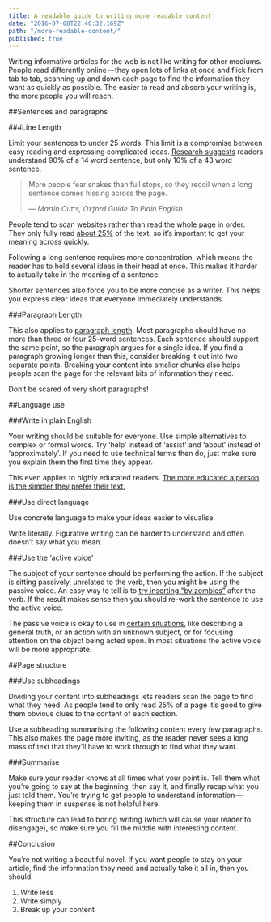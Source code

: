 ```yaml
---
title: A readable guide to writing more readable content
date: "2016-07-08T22:40:32.169Z"
path: "/more-readable-content/"
published: true
---
```


Writing informative articles for the web is not like writing for other mediums. People read differently online — they open lots of links at once and flick from tab to tab, scanning up and down each page to find the information they want as quickly as possible. The easier to read and absorb your writing is, the more people you will reach.

##Sentences and paragraphs

###Line Length

Limit your sentences to under 25 words. This limit is a compromise between easy reading and expressing complicated ideas. [Research suggests] readers understand 90% of a 14 word sentence, but only 10% of a 43 word sentence.

> More people fear snakes than full stops, so they recoil when a long sentence comes hissing across the page.
>
> — <cite>Martin Cutts, Oxford Guide To Plain English</cite>

People tend to scan websites rather than read the whole page in order. They only fully read [about 25%] of the text, so it’s important to get your meaning across quickly.

Following a long sentence requires more concentration, which means the reader has to hold several ideas in their head at once. This makes it harder to actually take in the meaning of a sentence.

Shorter sentences also force you to be more concise as a writer. This helps you express clear ideas that everyone immediately understands.

###Paragraph Length

This also applies to [paragraph length]. Most paragraphs should have no more than three or four 25-word sentences. Each sentence should support the same point, so the paragraph argues for a single idea. If you find a paragraph growing longer than this, consider breaking it out into two separate points.
Breaking your content into smaller chunks also helps people scan the page for the relevant bits of information they need.

Don’t be scared of very short paragraphs!

##Language use

###Write in plain English

Your writing should be suitable for everyone. Use simple alternatives to complex or formal words. Try ‘help’ instead of ‘assist’ and ‘about’ instead of ‘approximately’. If you need to use technical terms then do, just make sure you explain them the first time they appear.

This even applies to highly educated readers. [The more educated a person is the simpler they prefer their text.]

###Use direct language

Use concrete language to make your ideas easier to visualise.

Write literally. Figurative writing can be harder to understand and often doesn’t say what you mean.

###Use the ‘active voice’

The subject of your sentence should be performing the action. If the subject is sitting passively, unrelated to the verb, then you might be using the passive voice. An easy way to tell is to [try inserting “by zombies”] after the verb. If the result makes sense then you should re-work the sentence to use the active voice.

The passive voice is okay to use in [certain situations], like describing a general truth, or an action with an unknown subject, or for focusing attention on the object being acted upon. In most situations the active voice will be more appropriate.

##Page structure

###Use subheadings

Dividing your content into subheadings lets readers scan the page to find what they need. As people tend to only read 25% of a page it’s good to give them obvious clues to the content of each section.

Use a subheading summarising the following content every few paragraphs. This also makes the page more inviting, as the reader never sees a long mass of text that they’ll have to work through to find what they want.

###Summarise

Make sure your reader knows at all times what your point is. Tell them what you’re going to say at the beginning, then say it, and finally recap what you just told them. You’re trying to get people to understand information — keeping them in suspense is not helpful here.

This structure can lead to boring writing (which will cause your reader to disengage), so make sure you fill the middle with interesting content.

##Conclusion

You’re not writing a beautiful novel. If you want people to stay on your article, find the information they need and actually take it all in, then you should:

1. Write less
2. Write simply
3. Break up your content

[research suggests]: http://webcache.googleusercontent.com/search?q=cache:dGEifPIq0gIJ:prsay.prsa.org/2009/01/14/how-to-make-your-copy-more-readable-make-sentences-shorter/
[about 25%]: https://www.nngroup.com/articles/how-little-do-users-read/
[paragraph length]: https://www.prsa.org/Intelligence/Tactics/Articles/view/10215/1078/Cut_it_down_Readers_skip_long_paragraphs
[the more educated a person is the simpler they prefer their text.]: https://gds.blog.gov.uk/2014/02/17/guest-post-clarity-is-king-the-evidence-that-reveals-the-desperate-need-to-re-think-the-way-we-write/
[try inserting “by zombies”]: https://www.grammarly.com/blog/a-scary-easy-way-to-help-you-find-passive-voice/
[certain situations]: https://www.grammarly.com/blog/how-to-use-the-passive-voice-correctly-2/
